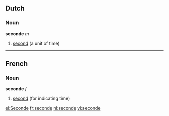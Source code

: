 ==Dutch==
===Noun===
'''seconde''' ''m''

#[[second]] (a unit of time)

----

==French==

===Noun===
'''seconde''' ''f''

#[[second]] (for indicating time)
[[el:Seconde]]
[[fr:seconde]]
[[nl:seconde]]
[[vi:seconde]]